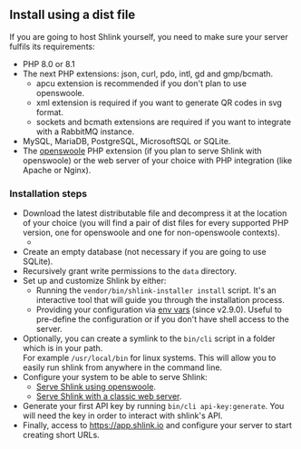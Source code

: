 
## Install using a dist file

If you are going to host Shlink yourself, you need to make sure your server fulfils its requirements:

* PHP 8.0 or 8.1
* The next PHP extensions: json, curl, pdo, intl, gd and gmp/bcmath.
    * apcu extension is recommended if you don't plan to use openswoole.
    * xml extension is required if you want to generate QR codes in svg format.
    * sockets and bcmath extensions are required if you want to integrate with a RabbitMQ instance.
* MySQL, MariaDB, PostgreSQL, MicrosoftSQL or SQLite.
* The [openswoole](https://openswoole.com/) PHP extension (if you plan to serve Shlink with openswoole) or the web server of your choice with PHP integration (like Apache or Nginx).

### Installation steps

* Download the latest distributable file and decompress it at the location of your choice (you will find a pair of dist files for every supported PHP version, one for openswoole and one for non-openswoole contexts).
  <ul className="list-unstyled" style={{ textAlign: 'center', padding: 0 }}>
    <li>
      <DownloadLatestBtn />
    </li>
  </ul>
* Create an empty database (not necessary if you are going to use SQLite).
* Recursively grant write permissions to the `data` directory.
* Set up and customize Shlink by either:
    * Running the `vendor/bin/shlink-installer install` script. It's an interactive tool that will guide you through the installation process.
    * Providing your configuration via [env vars](/documentation/environment-variables) (since v2.9.0). Useful to pre-define the configuration or if you don't have shell access to the server.
* Optionally, you can create a symlink to the `bin/cli` script in a folder which is in your path.<br />For example `/usr/local/bin` for linux systems. This will allow you to easily run shlink from anywhere in the command line.
* Configure your system to be able to serve Shlink:
    * [Serve Shlink using openswoole](/documentation/serve-with-openswoole).
    * [Serve Shlink with a classic web server](/documentation/classic-web-server).
* Generate your first API key by running `bin/cli api-key:generate`. You will need the key in order to interact with shlink's API.
* Finally, access to https://app.shlink.io and configure your server to start creating short URLs.
